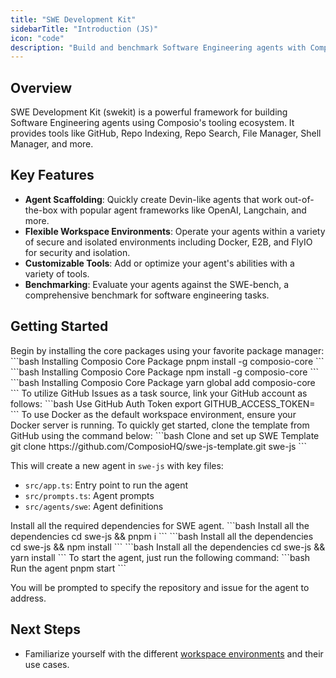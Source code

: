 ```yaml
---
title: "SWE Development Kit"
sidebarTitle: "Introduction (JS)"
icon: "code"
description: "Build and benchmark Software Engineering agents with Composio's tooling ecosystem using JavaScript"
---
```


## Overview

SWE Development Kit (swekit) is a powerful framework for building Software Engineering agents using Composio's tooling ecosystem.
It provides tools like GitHub, Repo Indexing, Repo Search, File Manager, Shell Manager, and more.

## Key Features

- **Agent Scaffolding**: Quickly create Devin-like agents that work out-of-the-box with popular agent frameworks like OpenAI, Langchain, and more.
- **Flexible Workspace Environments**: Operate your agents within a variety of secure and isolated environments including Docker, E2B, and FlyIO for security and isolation.
- **Customizable Tools**: Add or optimize your agent's abilities with a variety of tools.
- **Benchmarking**: Evaluate your agents against the SWE-bench, a comprehensive benchmark for software engineering tasks.

## Getting Started

<Steps>
<Step title="Installation">
  Begin by installing the core packages using your favorite package manager:

  <Tabs>
    <Tab title="pnpm (recommended)">
        <CodeGroup>
        ```bash Installing Composio Core Package
        pnpm install -g composio-core
        ```
        </CodeGroup>
    </Tab>
    <Tab title="npm">
       <CodeGroup>
        ```bash Installing Composio Core Package
        npm install -g composio-core
        ```
        </CodeGroup>
    </Tab>
    <Tab title="yarn">
       <CodeGroup>
        ```bash Installing Composio Core Package
        yarn global add composio-core
        ```
        </CodeGroup>
    </Tab>
  </Tabs>
</Step>

<Step title="Connect your GitHub Account">
  To utilize GitHub Issues as a task source, link your GitHub account as follows:
  <CodeGroup>
  ```bash Use GitHub Auth Token
  export GITHUB_ACCESS_TOKEN=<your_token>
  ```
  </CodeGroup>
</Step>


<Step title="Clone SWE Template for JS">
  <Warning>
  To use Docker as the default workspace environment, ensure your Docker server is running.
  </Warning>
  To quickly get started, clone the template from GitHub using the command below:
  <CodeGroup>
  ```bash Clone and set up SWE Template
  git clone https://github.com/ComposioHQ/swe-js-template.git swe-js
  ```
  </CodeGroup>
    
  This will create a new agent in `swe-js` with key files:
  - `src/app.ts`: Entry point to run the agent
  - `src/prompts.ts`: Agent prompts
  - `src/agents/swe`: Agent definitions
</Step>

<Step title="Install all the dependencies">
  Install all the required dependencies for SWE agent.
    <Tabs>
    <Tab title="pnpm (recommended)">
        <CodeGroup>
        ```bash Install all the dependencies
        cd swe-js && pnpm i
        ```
        </CodeGroup>
    </Tab>
    <Tab title="npm">
       <CodeGroup>
        ```bash Install all the dependencies
        cd swe-js && npm install
        ```
        </CodeGroup>
    </Tab>
    <Tab title="yarn">
       <CodeGroup>
        ```bash Install all the dependencies
        cd swe-js && yarn install
        ```
        </CodeGroup>
    </Tab>
  </Tabs>

</Step>

<Step title="Run your SWE agent">
  To start the agent, just run the following command:
  <CodeGroup>
  ```bash Run the agent
  pnpm start
  ```
  </CodeGroup>
  
  You will be prompted to specify the repository and issue for the agent to address.
</Step>
</Steps>

## Next Steps

- Familiarize yourself with the different [workspace environments](/introduction/foundations/components/workspace) and their use cases.